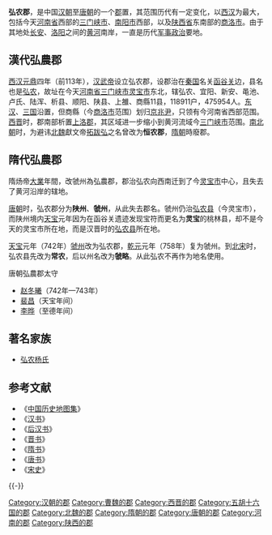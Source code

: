 {{Redirect|弘农}}

'''弘农郡'''，是中国[[汉朝|汉朝]]至[[唐朝|唐朝]]的一个[[郡|郡]]置，其范围历代有一定变化，以[[西汉|西汉]]为最大，包括今天[[河南省|河南省]]西部的[[三门峡市|三门峡市]]、[[南阳市|南阳市]]西部，以及[[陕西省|陕西省]]东南部的[[商洛市|商洛市]]。由于其地处[[长安|长安]]、[[洛阳|洛阳]]之间的[[黄河|黄河]]南岸，一直是历代[[军事|军事]][[政治|政治]]要地。

==漢代弘農郡==
[[西汉|西汉]][[元鼎|元鼎]]四年（前113年），[[汉武帝|汉武帝]]设立弘农郡，设郡治在[[秦国|秦国]]名关[[函谷关|函谷关]]边，县名也是[[弘农县|弘农]]，故址在今天[[河南省|河南省]][[三门峡市|三门峡市]][[灵宝市|灵宝市]]东北，辖弘农、宜阳、新安、黾池、卢氏、陆浑、析县、顺阳、陕县、上雒、商縣11县，118911户，475954人。[[东汉|东汉]]、[[三国|三国]]沿置，但商縣（今[[商洛市|商洛市]]范围）划归[[京兆尹|京兆尹]]，只领有今河南省西部范围。[[西晋|西晋]]时，郡南部析置[[上洛郡|上洛郡]]，其区域进一步缩小到黄河流域今[[三门峡市|三门峡市]]范围。[[南北朝|南北朝]]时，为避讳[[北魏|北魏]]獻文帝[[拓跋弘|拓跋弘]]之名曾改为'''恒农郡'''，[[隋朝|隋朝]]時廢郡。

==隋代弘農郡==
隋炀帝[[大業|大業]]年間，改虢州為弘農郡，郡治弘农向西南迁到了今[[灵宝市|灵宝市]]中心，且失去了黄河沿岸的辖地。

[[唐朝|唐朝]]时，弘农郡分为'''陕州'''、'''虢州'''，从此失去郡名。虢州仍治[[弘农县|弘农县]]（今灵宝市），而陕州境内[[天宝_(唐朝)|天宝]]元年因为在函谷关遗迹发现宝符而更名为'''灵宝'''的桃林县，却不是今天的灵宝市所在地，而是汉晋时的[[弘农县|弘农县]]所在地。

[[天宝_(唐朝)|天宝]]元年（742年）[[虢州|虢州]]改为弘农郡，[[乾元_(唐朝)|乾元]]元年（758年）复为虢州。到[[北宋|北宋]]时，弘农县先改为'''常农'''，后以州名改为'''虢略'''。从此弘农不再作为地名使用。
;唐朝弘農郡太守
*[[赵冬曦|赵冬曦]]（742年—743年）
*[[裴昌|裴昌]]（天宝年间）
*[[李晔|李晔]]（至德年间）

== 著名家族 ==
* [[弘农杨氏|弘农杨氏]]

== 参考文献 ==
*《[[中国历史地图集|中国历史地图集]]》
*《[[汉书|汉书]]》
*《[[后汉书|后汉书]]》
*《[[晋书|晋书]]》
*《[[隋书|隋书]]》
*《[[唐书|唐书]]》
*《[[宋史|宋史]]》

{{-}}
{{西汉行政区划|nocat}}
{{東漢行政區劃|nocat}}
{{三國行政區劃|nocat}}
{{西晉行政區劃|nocat}}
{{隋朝行政區劃|nocat}}
[[Category:汉朝的郡|Category:汉朝的郡]]
[[Category:曹魏的郡|Category:曹魏的郡]]
[[Category:西晋的郡|Category:西晋的郡]]
[[Category:五胡十六国的郡|Category:五胡十六国的郡]]
[[Category:北魏的郡|Category:北魏的郡]]
[[Category:隋朝的郡|Category:隋朝的郡]]
[[Category:唐朝的郡|Category:唐朝的郡]]
[[Category:河南的郡|Category:河南的郡]]
[[Category:陕西的郡|Category:陕西的郡]]